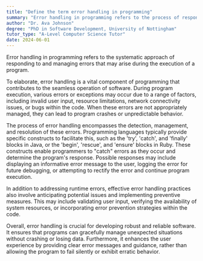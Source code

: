 ```yaml
---
title: "Define the term error handling in programming"
summary: "Error handling in programming refers to the process of responding to and managing errors that occur during program execution."
author: "Dr. Ava Johnson"
degree: "PhD in Software Development, University of Nottingham"
tutor_type: "A-Level Computer Science Tutor"
date: 2024-06-01
---
```


Error handling in programming refers to the systematic approach of responding to and managing errors that may arise during the execution of a program.

To elaborate, error handling is a vital component of programming that contributes to the seamless operation of software. During program execution, various errors or exceptions may occur due to a range of factors, including invalid user input, resource limitations, network connectivity issues, or bugs within the code. When these errors are not appropriately managed, they can lead to program crashes or unpredictable behavior.

The process of error handling encompasses the detection, management, and resolution of these errors. Programming languages typically provide specific constructs to facilitate this, such as the 'try', 'catch', and 'finally' blocks in Java, or the 'begin', 'rescue', and 'ensure' blocks in Ruby. These constructs enable programmers to "catch" errors as they occur and determine the program's response. Possible responses may include displaying an informative error message to the user, logging the error for future debugging, or attempting to rectify the error and continue program execution.

In addition to addressing runtime errors, effective error handling practices also involve anticipating potential issues and implementing preventive measures. This may include validating user input, verifying the availability of system resources, or incorporating error prevention strategies within the code.

Overall, error handling is crucial for developing robust and reliable software. It ensures that programs can gracefully manage unexpected situations without crashing or losing data. Furthermore, it enhances the user experience by providing clear error messages and guidance, rather than allowing the program to fail silently or exhibit erratic behavior.
    